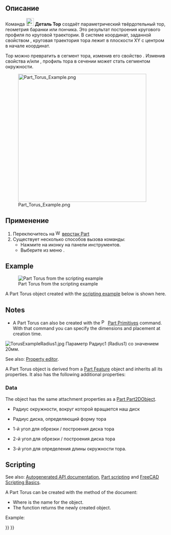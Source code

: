 <languages/>

{{Docnav/ru
|[[Part_Cone/ru|Конус]]
|[[Part_Tube/ru|Труба]]
|[[Part_Workbench/ru|Деталь]]
|IconL=Part_Cone.svg
|IconR=Part_Tube.svg
|IconC=Workbench_Part.svg
}}

{{GuiCommand/ru
|Name=Part Torus
|Name/ru=Тор
|MenuLocation=Деталь → Примитивы → Тор
|Workbenches=[[Part_Workbench/ru|Деталь]]
|SeeAlso=[[Part_Primitives/ru|Примитивы]]
}}

<span id="Description"></span>
== Описание ==

Команда [[Image:Part_Torus.svg|24px]] '''Деталь Тор''' создаёт параметрический твёрдотельный тор, геометрия баранки или пончика. Это результат построения кругового профиля по круговой траектории.  В системе координат, заданной свойством {{PropertyData|Размещение}}, круговая траектория тора лежит в плоскости XY с центром в начале координат.

Тор можно превратить в сегмент тора, изменив его свойство {{PropertyData|Угол3}}. Изменив свойства {{PropertyData|Угол1}} и/или {{PropertyData|Угол2}}, профиль тора в сечении может стать сегментом окружности.

[[Image:Part_Torus_Example.png|400px]]

<span id="Usage"></span>
== Применение ==

<div class="mw-translate-fuzzy">
# Переключитесь на [[Image:Workbench_Part.svg|16px]] [[Part_Workbench/ru|верстак Part]]
# Существует несколько способов вызова команды:
#* Нажмите на иконку {{Button|[[Image:Part_Torus.svg|16px]] тора}} на панели инструментов.
#* Выберите из меню {{MenuCommand|Деталь → Примитивы → [[Image:Part_Torus.svg|16px]] Тор}}.
</div>

== Example ==

[[Image:Part_Torus_Scripting_Example.png|thumb|Part Torus from the scripting example]]

A Part Torus object created with the [[#Scripting|scripting example]] below is shown here.

== Notes ==

* A Part Torus can also be created with the [[Image:Part_Primitives.svg|16px]] [[Part_Primitives|Part Primitives]] command. With that command you can specify the dimensions and placement at creation time.

<span id="Properties"></span>
<div class="mw-translate-fuzzy">
[[File:TorusExampleRadius1.jpg]]
Параметр Радиус1 (Radius1) со значением 20мм.
</div>

See also: [[Property_editor|Property editor]].

A Part Torus object is derived from a [[Part_Feature|Part Feature]] object and inherits all its properties. It also has the following additional properties:

=== Data ===

{{TitleProperty|Attachment}}

The object has the same attachment properties as a [[Part_Part2DObject#Data|Part Part2DObject]].

{{TitleProperty|Torus}}

<div class="mw-translate-fuzzy">
* {{Parameter|Радиус1(Radius1):}} Радиус окружности, вокруг которой вращается наш диск
* {{Parameter|Радиус2 (Radius2):}} Радиус диска, определяющий форму тора
* {{Parameter|Угол1 (Angle1):}} 1-й угол для обрезки / построения диска тора
* {{Parameter|Угол2 (Angle2):}} 2-й угол для обрезки / построения диска тора
* {{Parameter|Угол3 (Angle3):}} 3-й угол для определения длины окружности тора.
</div>

== Scripting ==

See also: [https://freecad.github.io/SourceDoc/ Autogenerated API documentation], [[Part_scripting|Part scripting]] and [[FreeCAD_Scripting_Basics|FreeCAD Scripting Basics]].

A Part Torus can be created with the {{Incode|addObject()}} method of the document:

{{Code|code=
torus = FreeCAD.ActiveDocument.addObject("Part::Torus", "myTorus")
}}

* Where {{Incode|"myTorus"}} is the name for the object.
* The function returns the newly created object.

Example:

{{Code|code=
import FreeCAD as App

doc = App.activeDocument()

torus = doc.addObject("Part::Torus", "myTorus")
torus.Radius1 = 20
torus.Radius2 = 10
torus.Angle1 = -90
torus.Angle2 = 45
torus.Angle3 = 270
torus.Placement = App.Placement(App.Vector(1, 2, 3), App.Rotation(30, 45, 10))

doc.recompute()
}}


{{Docnav/ru
|[[Part_Cone/ru|Конус]]
|[[Part_Tube/ru|Создать трубу]]
|[[Part_Workbench/ru|Верстак Part]]
|IconL=Part_Cone.svg
|IconR=Part_Tube.svg
|IconC=Workbench_Part.svg
}}

{{Part_Tools_navi{{#translation:}}}}
{{Userdocnavi{{#translation:}}}}